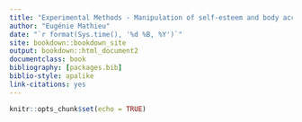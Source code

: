 ```yaml
--- 
title: "Experimental Methods - Manipulation of self-esteem and body acceptance among 18y-26 Tinder users"
author: "Eugénie Mathieu"
date: "`r format(Sys.time(), '%d %B, %Y')`"
site: bookdown::bookdown_site
output: bookdown::html_document2
documentclass: book
bibliography: [packages.bib]
biblio-style: apalike
link-citations: yes
---
```


```r
knitr::opts_chunk$set(echo = TRUE)
```

